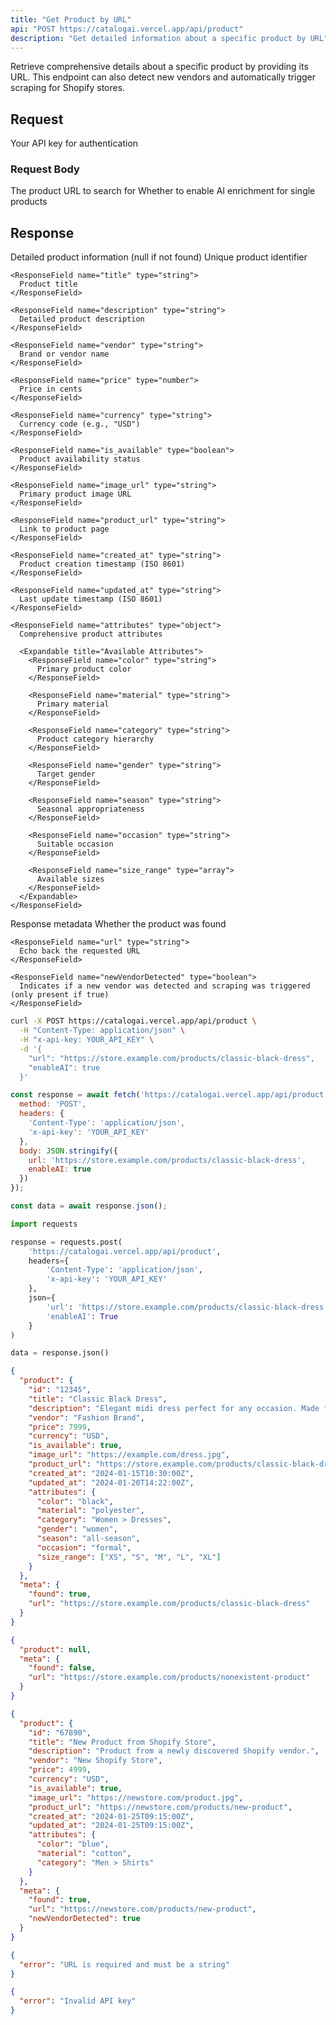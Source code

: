 ```yaml
---
title: "Get Product by URL"
api: "POST https://catalogai.vercel.app/api/product"
description: "Get detailed information about a specific product by URL"
---
```


Retrieve comprehensive details about a specific product by providing its URL. This endpoint can also detect new vendors and automatically trigger scraping for Shopify stores.

## Request

<ParamField header="x-api-key" type="string" required>
  Your API key for authentication
</ParamField>

### Request Body

<ParamField body="url" type="string" required>
  The product URL to search for
</ParamField>

<ParamField body="enableAI" type="boolean" default="true">
  Whether to enable AI enrichment for single products
</ParamField>

## Response

<ResponseField name="product" type="object | null">
  Detailed product information (null if not found)
  
  <Expandable title="Product Properties">
    <ResponseField name="id" type="string">
      Unique product identifier
    </ResponseField>
    
    <ResponseField name="title" type="string">
      Product title
    </ResponseField>
    
    <ResponseField name="description" type="string">
      Detailed product description
    </ResponseField>
    
    <ResponseField name="vendor" type="string">
      Brand or vendor name
    </ResponseField>
    
    <ResponseField name="price" type="number">
      Price in cents
    </ResponseField>
    
    <ResponseField name="currency" type="string">
      Currency code (e.g., "USD")
    </ResponseField>
    
    <ResponseField name="is_available" type="boolean">
      Product availability status
    </ResponseField>
    
    <ResponseField name="image_url" type="string">
      Primary product image URL
    </ResponseField>
    
    <ResponseField name="product_url" type="string">
      Link to product page
    </ResponseField>
    
    <ResponseField name="created_at" type="string">
      Product creation timestamp (ISO 8601)
    </ResponseField>
    
    <ResponseField name="updated_at" type="string">
      Last update timestamp (ISO 8601)
    </ResponseField>
    
    <ResponseField name="attributes" type="object">
      Comprehensive product attributes
      
      <Expandable title="Available Attributes">
        <ResponseField name="color" type="string">
          Primary product color
        </ResponseField>
        
        <ResponseField name="material" type="string">
          Primary material
        </ResponseField>
        
        <ResponseField name="category" type="string">
          Product category hierarchy
        </ResponseField>
        
        <ResponseField name="gender" type="string">
          Target gender
        </ResponseField>
        
        <ResponseField name="season" type="string">
          Seasonal appropriateness
        </ResponseField>
        
        <ResponseField name="occasion" type="string">
          Suitable occasion
        </ResponseField>
        
        <ResponseField name="size_range" type="array">
          Available sizes
        </ResponseField>
      </Expandable>
    </ResponseField>
  </Expandable>
</ResponseField>

<ResponseField name="meta" type="object">
  Response metadata
  
  <Expandable title="Meta Properties">
    <ResponseField name="found" type="boolean">
      Whether the product was found
    </ResponseField>
    
    <ResponseField name="url" type="string">
      Echo back the requested URL
    </ResponseField>
    
    <ResponseField name="newVendorDetected" type="boolean">
      Indicates if a new vendor was detected and scraping was triggered (only present if true)
    </ResponseField>
  </Expandable>
</ResponseField>

<RequestExample>

```bash cURL
curl -X POST https://catalogai.vercel.app/api/product \
  -H "Content-Type: application/json" \
  -H "x-api-key: YOUR_API_KEY" \
  -d '{
    "url": "https://store.example.com/products/classic-black-dress",
    "enableAI": true
  }'
```

```javascript JavaScript
const response = await fetch('https://catalogai.vercel.app/api/product', {
  method: 'POST',
  headers: {
    'Content-Type': 'application/json',
    'x-api-key': 'YOUR_API_KEY'
  },
  body: JSON.stringify({
    url: 'https://store.example.com/products/classic-black-dress',
    enableAI: true
  })
});

const data = await response.json();
```

```python Python
import requests

response = requests.post(
    'https://catalogai.vercel.app/api/product',
    headers={
        'Content-Type': 'application/json',
        'x-api-key': 'YOUR_API_KEY'
    },
    json={
        'url': 'https://store.example.com/products/classic-black-dress',
        'enableAI': True
    }
)

data = response.json()
```

</RequestExample>

<ResponseExample>

```json Product Found
{
  "product": {
    "id": "12345",
    "title": "Classic Black Dress",
    "description": "Elegant midi dress perfect for any occasion. Made from premium fabric with a flattering silhouette.",
    "vendor": "Fashion Brand",
    "price": 7999,
    "currency": "USD",
    "is_available": true,
    "image_url": "https://example.com/dress.jpg",
    "product_url": "https://store.example.com/products/classic-black-dress",
    "created_at": "2024-01-15T10:30:00Z",
    "updated_at": "2024-01-20T14:22:00Z",
    "attributes": {
      "color": "black",
      "material": "polyester",
      "category": "Women > Dresses",
      "gender": "women",
      "season": "all-season",
      "occasion": "formal",
      "size_range": ["XS", "S", "M", "L", "XL"]
    }
  },
  "meta": {
    "found": true,
    "url": "https://store.example.com/products/classic-black-dress"
  }
}
```

```json Product Not Found
{
  "product": null,
  "meta": {
    "found": false,
    "url": "https://store.example.com/products/nonexistent-product"
  }
}
```

```json New Vendor Detected
{
  "product": {
    "id": "67890",
    "title": "New Product from Shopify Store",
    "description": "Product from a newly discovered Shopify vendor.",
    "vendor": "New Shopify Store",
    "price": 4999,
    "currency": "USD",
    "is_available": true,
    "image_url": "https://newstore.com/product.jpg",
    "product_url": "https://newstore.com/products/new-product",
    "created_at": "2024-01-25T09:15:00Z",
    "updated_at": "2024-01-25T09:15:00Z",
    "attributes": {
      "color": "blue",
      "material": "cotton",
      "category": "Men > Shirts"
    }
  },
  "meta": {
    "found": true,
    "url": "https://newstore.com/products/new-product",
    "newVendorDetected": true
  }
}
```

```json 400 Bad Request
{
  "error": "URL is required and must be a string"
}
```

```json 401 Unauthorized
{
  "error": "Invalid API key"
}
```

</ResponseExample>